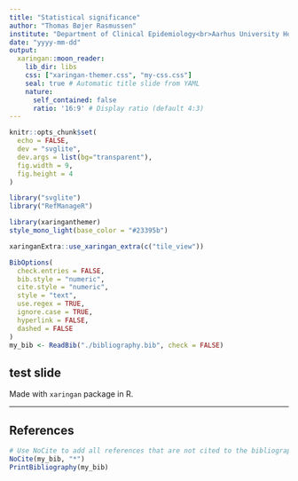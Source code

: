 ```yaml
---
title: "Statistical significance"
author: "Thomas Bøjer Rasmussen"
institute: "Department of Clinical Epidemiology<br>Aarhus University Hospital"
date: "yyyy-mm-dd"
output:
  xaringan::moon_reader:
    lib_dir: libs
    css: ["xaringan-themer.css", "my-css.css"]
    seal: true # Automatic title slide from YAML
    nature:
      self_contained: false
      ratio: '16:9' # Display ratio (default 4:3)
---      
```


```r
knitr::opts_chunk$set(
  echo = FALSE,
  dev = "svglite",
  dev.args = list(bg="transparent"),
  fig.width = 9, 
  fig.height = 4
)

library("svglite")
library("RefManageR")

```

```r
library(xaringanthemer)
style_mono_light(base_color = "#23395b")
```

```r
xaringanExtra::use_xaringan_extra(c("tile_view"))
```

```r
BibOptions(
  check.entries = FALSE,
  bib.style = "numeric",
  cite.style = "numeric",
  style = "text",
  use.regex = TRUE,
  ignore.case = TRUE,
  hyperlink = FALSE,
  dashed = FALSE
)
my_bib <- ReadBib("./bibliography.bib", check = FALSE)
```


## test slide

Made with `xaringan` package in R.


---

## References

```r
# Use NoCite to add all references that are not cited to the bibliography
NoCite(my_bib, "*")
PrintBibliography(my_bib)
```

